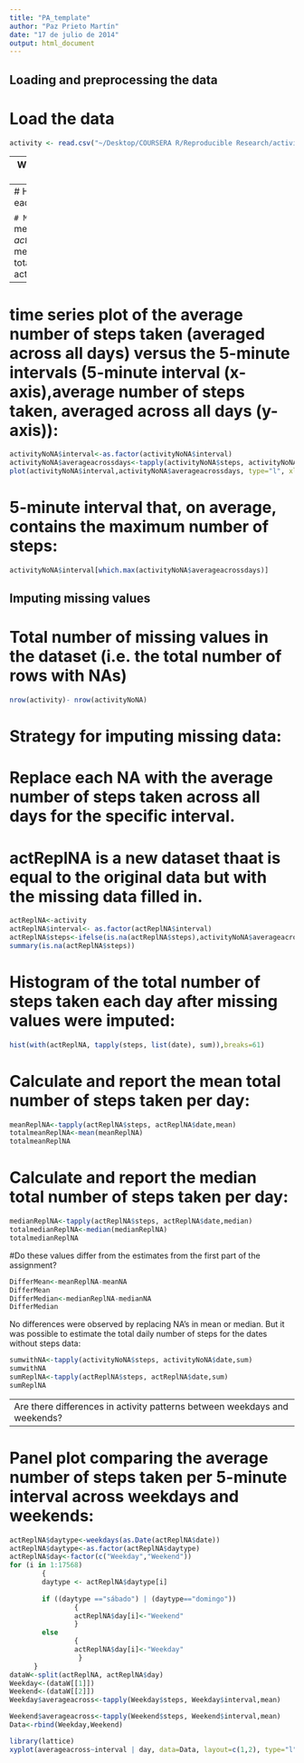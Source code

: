 ```yaml
---
title: "PA_template"
author: "Paz Prieto Martín"
date: "17 de julio de 2014"
output: html_document
---
```


Loading and preprocessing the data
---
# Load the data
```r
activity <- read.csv("~/Desktop/COURSERA R/Reproducible Research/activity.csv", stringsAsFactors=TRUE)
```
---
What is mean total number of steps taken per day?
---
# Histogram of the total number of steps taken each day:
```r
activity$steps<-as.integer(activity$steps)
hist(with(activity, tapply(steps, list(date), sum)),breaks=61)
```
# Mean of steps taken each day:
```r
tapply(activity$steps, activity$date,mean)
activityNoNA<-activity[complete.cases(activity),]
meanNA<-tapply(activityNoNA$steps, activityNoNA$date,mean)
totalmeanwithNA<-mean(meanNA[complete.cases(meanNA)])
totalmeanwithNA

```
# Median number of steps taken each day:
```r
medianNA<-tapply(activityNoNA$steps, activityNoNA$date,median)
totalmedianwithNA<-median(medianNA[complete.cases(medianNA)])
totalmedianwithNA
```
What is the average daily activity pattern?
---
# time series plot of the average number of steps taken (averaged across all days) versus the 5-minute intervals (5-minute interval (x-axis),average number of steps taken, averaged across all days (y-axis)):
```r
activityNoNA$interval<-as.factor(activityNoNA$interval)
activityNoNA$averageacrossdays<-tapply(activityNoNA$steps, activityNoNA$interval,mean)
plot(activityNoNA$interval,activityNoNA$averageacrossdays, type="l", xlab="5-minute interval", ylab="number of steps averaged across all days", col="green", lwd=2)
```
# 5-minute interval that, on average, contains the maximum number of steps:
```r
activityNoNA$interval[which.max(activityNoNA$averageacrossdays)]
```
Imputing missing values
----
# Total number of missing values in the dataset (i.e. the total number of rows with NAs)
```r
nrow(activity)- nrow(activityNoNA)
```
# Strategy for imputing missing data:
# Replace each NA with the average number of steps taken across all days for the specific interval. 
# actReplNA is a new dataset thaat is equal to the original data but with the missing data filled in.
```r
actReplNA<-activity
actReplNA$interval<- as.factor(actReplNA$interval)
actReplNA$steps<-ifelse(is.na(actReplNA$steps),activityNoNA$averageacrossdays,actReplNA$steps)
summary(is.na(actReplNA$steps))
````
# Histogram of the total number of steps taken each day after missing values were imputed:
```r
hist(with(actReplNA, tapply(steps, list(date), sum)),breaks=61)
````
# Calculate and report the mean total number of steps taken per day:
```r
meanReplNA<-tapply(actReplNA$steps, actReplNA$date,mean)
totalmeanReplNA<-mean(meanReplNA)
totalmeanReplNA

```
# Calculate and report the median total number of steps taken per day:
```r
medianReplNA<-tapply(actReplNA$steps, actReplNA$date,median)
totalmedianReplNA<-median(medianReplNA)
totalmedianReplNA
```

#Do these values differ from the estimates from the first part of the assignment? 
```r
DifferMean<-meanReplNA-meanNA
DifferMean
DifferMedian<-medianReplNA-medianNA
DifferMedian
```
No differences were observed by replacing NA's in mean or median. But it was possible to estimate the total daily number of steps for the dates without steps data:
```r
sumwithNA<-tapply(activityNoNA$steps, activityNoNA$date,sum)
sumwithNA
sumReplNA<-tapply(actReplNA$steps, actReplNA$date,sum)
sumReplNA
```
---
Are there differences in activity patterns between weekdays and weekends?
---
# Panel plot comparing the average number of steps taken per 5-minute interval across weekdays and weekends:
```r
actReplNA$daytype<-weekdays(as.Date(actReplNA$date))
actReplNA$daytype<-as.factor(actReplNA$daytype)
actReplNA$day<-factor(c("Weekday","Weekend"))
for (i in 1:17568)
        {
        daytype <- actReplNA$daytype[i]
        
        if ((daytype =="sábado") | (daytype=="domingo"))
                {
                actReplNA$day[i]<-"Weekend"
                }
        else 
                {
                actReplNA$day[i]<-"Weekday"
                 }
      }  
dataW<-split(actReplNA, actReplNA$day)
Weekday<-(dataW[[1]])
Weekend<-(dataW[[2]])
Weekday$averageacross<-tapply(Weekday$steps, Weekday$interval,mean)

Weekend$averageacross<-tapply(Weekend$steps, Weekend$interval,mean)
Data<-rbind(Weekday,Weekend)

library(lattice)
xyplot(averageacross~interval | day, data=Data, layout=c(1,2), type="l", xlab="5-minute interval", ylab="number of steps")
````
